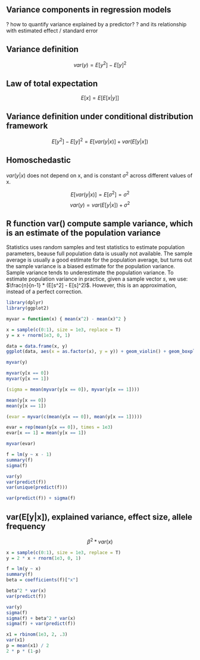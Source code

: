 ## Variance components in regression models

? how to quantify variance explained by a predictor?
? and its relationship with estimated effect / standard error

## Variance definition

$$var(y) = E[y^2] - E[y]^2$$

## Law of total expectation

$$E[x] = E[E[x|y]]$$

## Variance definition under conditional distribution framework

$$E[y^2] - E[y]^2 = E[var(y|x)] + var(E[y|x]) $$

## Homoschedastic 

$var(y|x)$ does not depend on x, and is constant $\sigma^2$ across different values of x.

$$E[var(y|x)] = E[\sigma^2] = \sigma^2$$
$$var(y) = var(E[y|x]) + \sigma^2$$

## R function var() compute sample variance, which is an estimate of the population variance

Statistics uses random samples and test statistics to estimate population parameters, beause full population data is usually not available.
The sample average is usually a good estimate for the population average, but turns out the sample variance is a biased estimate for the population variance.
Sample variance tends to underestimate the population variance.
To estimate population variance in practice, given a sample vector $s$, we use: $\frac{n}{n-1} * (E[s^2] - E[s]^2)$.
However, this is an approximation, instead of a perfect correction.

```r
library(dplyr)
library(ggplot2)

myvar = function(x) { mean(x^2) - mean(x)^2 }

x = sample(c(0:1), size = 1e3, replace = T)
y = x + rnorm(1e3, 0, 1)

data = data.frame(x, y)
ggplot(data, aes(x = as.factor(x), y = y)) + geom_violin() + geom_boxplot(width = 0.1) + coord_flip()

myvar(y)

myvar(y[x == 0])
myvar(y[x == 1])

(sigma = mean(myvar(y[x == 0]), myvar(y[x == 1])))

mean(y[x == 0])
mean(y[x == 1])

(evar = myvar(c(mean(y[x == 0]), mean(y[x == 1]))))

evar = rep(mean(y[x == 0]), times = 1e3)
evar[x == 1] = mean(y[x == 1])

myvar(evar)

f = lm(y ~ x - 1)
summary(f)
sigma(f)

var(y)
var(predict(f))
var(unique(predict(f)))

var(predict(f)) + sigma(f)
```

## var(E[y|x]), explained variance, effect size, allele frequency

$$\beta^2 * var(x)$$

```r
x = sample(c(0:1), size = 1e3, replace = T)
y = 2 * x + rnorm(1e3, 0, 1)

f = lm(y ~ x)
summary(f)
beta = coefficients(f)["x"]

beta^2 * var(x)
var(predict(f))

var(y)
sigma(f)
sigma(f) + beta^2 * var(x)
sigma(f) + var(predict(f))

x1 = rbinom(1e3, 2, .3)
var(x1)
p = mean(x1) / 2
2 * p * (1-p)
```
